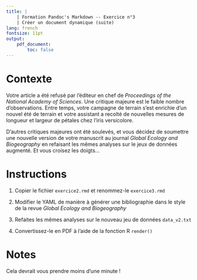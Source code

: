 ```yaml
---
title: |
    | Formation Pandoc's Markdown -- Exercice n°3
    | Créer un document dynamique (suite)
lang: french
fontsize: 11pt
output:
    pdf_document:
        toc: false
---
```


\vspace{2.5cm}

# Contexte

Votre article a été refusé par l'éditeur en chef de _Proceedings of the National Academy of Sciences_. Une critique majeure est le faible nombre d'observations. Entre temps, votre campagne de terrain s'est enrichie d'un nouvel été de terrain et votre assistant a recolté de nouvelles mesures de longueur et largeur de pétales chez l'iris versicolore.

D'autres critiques majeures ont été soulevés, et vous décidez de soumettre une nouvelle version de votre manuscrit au journal _Global Ecology and Biogeography_ en refaisant les mêmes analyses sur le jeux de données augmenté. Et vous croisez les doigts...

# Instructions

1. Copier le fichier `exercice2.rmd` et renommez-le `exercice3.rmd`

1. Modifier le YAML de manière à générer une bibliographie dans le style de la revue _Global Ecology and Biogeography_

1. Refaites les mêmes analyses sur le nouveau jeu de données `data_v2.txt`

1. Convertissez-le en PDF à l'aide de la fonction R `render()`

# Notes

Cela devrait vous prendre moins d'une minute !

